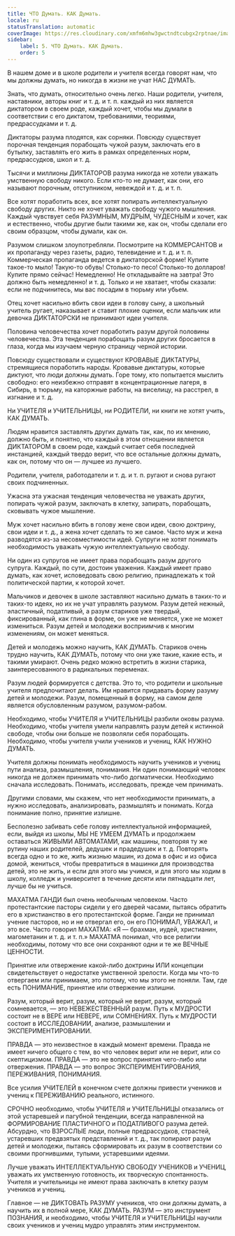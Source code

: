 ```yaml
---
title: ЧТО Думать. КАК Думать.
locale: ru
statusTranslation: automatic
coverImage: https://res.cloudinary.com/xmfm6mhw3gwctndtcubgx2rptnae/image/upload/v1740337243/small_cover_educacion_fundamental_a051170f1c.webp
sidebar:
    label: 5. ЧТО Думать. КАК Думать.
    order: 5
---
```

В нашем доме и в школе родители и учителя всегда говорят нам, что мы должны думать, но никогда в жизни не учат НАС ДУМАТЬ.

Знать, что думать, относительно очень легко. Наши родители, учителя, наставники, авторы книг и т. д. и т. п. каждый из них является диктатором в своем роде, каждый хочет, чтобы мы думали в соответствии с его диктатом, требованиями, теориями, предрассудками и т. д.

Диктаторы разума плодятся, как сорняки. Повсюду существует порочная тенденция порабощать чужой разум, заключать его в бутылку, заставлять его жить в рамках определенных норм, предрассудков, школ и т. д.

Тысячи и миллионы ДИКТАТОРОВ разума никогда не хотели уважать умственную свободу никого. Если кто-то не думает, как они, его называют порочным, отступником, невеждой и т. д. и т. п.

Все хотят поработить всех, все хотят попирать интеллектуальную свободу других. Никто не хочет уважать свободу чужого мышления. Каждый чувствует себя РАЗУМНЫМ, МУДРЫМ, ЧУДЕСНЫМ и хочет, как и естественно, чтобы другие были такими же, как он, чтобы сделали его своим образцом, чтобы думали, как он.

Разумом слишком злоупотребляли. Посмотрите на КОММЕРСАНТОВ и их пропаганду через газеты, радио, телевидение и т. д. и т. п. Коммерческая пропаганда ведется в диктаторской форме! Купите такое-то мыло! Такую-то обувь! Столько-то песо! Столько-то долларов! Купите прямо сейчас! Немедленно! Не откладывайте на завтра! Это должно быть немедленно! и т. д. Только и не хватает, чтобы сказали: если не подчинитесь, мы вас посадим в тюрьму или убьем.

Отец хочет насильно вбить свои идеи в голову сыну, а школьный учитель ругает, наказывает и ставит плохие оценки, если мальчик или девочка ДИКТАТОРСКИ не принимают идеи учителя.

Половина человечества хочет поработить разум другой половины человечества. Эта тенденция порабощать разум других бросается в глаза, когда мы изучаем черную страницу черной истории.

Повсюду существовали и существуют КРОВАВЫЕ ДИКТАТУРЫ, стремящиеся поработить народы. Кровавые диктатуры, которые диктуют, что люди должны думать. Горе тому, кто попытается мыслить свободно: его неизбежно отправят в концентрационные лагеря, в Сибирь, в тюрьму, на каторжные работы, на виселицу, на расстрел, в изгнание и т. д.

Ни УЧИТЕЛЯ и УЧИТЕЛЬНИЦЫ, ни РОДИТЕЛИ, ни книги не хотят учить, КАК ДУМАТЬ.

Людям нравится заставлять других думать так, как, по их мнению, должно быть, и понятно, что каждый в этом отношении является ДИКТАТОРОМ в своем роде, каждый считает себя последней инстанцией, каждый твердо верит, что все остальные должны думать, как он, потому что он — лучшее из лучшего.

Родители, учителя, работодатели и т. д. и т. п. ругают и снова ругают своих подчиненных.

Ужасна эта ужасная тенденция человечества не уважать других, попирать чужой разум, заключать в клетку, запирать, порабощать, сковывать чужое мышление.

Муж хочет насильно вбить в голову жене свои идеи, свою доктрину, свои идеи и т. д., а жена хочет сделать то же самое. Часто муж и жена разводятся из-за несовместимости идей. Супруги не хотят понимать необходимость уважать чужую интеллектуальную свободу.

Ни один из супругов не имеет права порабощать разум другого супруга. Каждый, по сути, достоин уважения. Каждый имеет право думать, как хочет, исповедовать свою религию, принадлежать к той политической партии, к которой хочет.

Мальчиков и девочек в школе заставляют насильно думать в таких-то и таких-то идеях, но их не учат управлять разумом. Разум детей нежный, эластичный, податливый, а разум стариков уже твердый, фиксированный, как глина в форме, он уже не меняется, уже не может измениться. Разум детей и молодежи восприимчив к многим изменениям, он может меняться.

Детей и молодежь можно научить, КАК ДУМАТЬ. Стариков очень трудно научить, КАК ДУМАТЬ, потому что они уже такие, какие есть, и такими умирают. Очень редко можно встретить в жизни старика, заинтересованного в радикальных переменах.

Разум людей формируется с детства. Это то, что родители и школьные учителя предпочитают делать. Им нравится придавать форму разуму детей и молодежи. Разум, помещенный в форму, на самом деле является обусловленным разумом, разумом-рабом.

Необходимо, чтобы УЧИТЕЛЯ и УЧИТЕЛЬНИЦЫ разбили оковы разума. Необходимо, чтобы учителя умели направлять разум детей к истинной свободе, чтобы они больше не позволяли себя порабощать. Необходимо, чтобы учителя учили учеников и учениц, КАК НУЖНО ДУМАТЬ.

Учителя должны понимать необходимость научить учеников и учениц пути анализа, размышления, понимания. Ни один понимающий человек никогда не должен принимать что-либо догматически. Необходимо сначала исследовать. Понимать, исследовать, прежде чем принимать.

Другими словами, мы скажем, что нет необходимости принимать, а нужно исследовать, анализировать, размышлять и понимать. Когда понимание полно, принятие излишне.

Бесполезно забивать себе голову интеллектуальной информацией, если, выйдя из школы, МЫ НЕ УМЕЕМ ДУМАТЬ и продолжаем оставаться ЖИВЫМИ АВТОМАТАМИ, как машины, повторяя ту же рутину наших родителей, дедушек и прадедушек и т. д. Повторять всегда одно и то же, жить жизнью машин, из дома в офис и из офиса домой, жениться, чтобы превратиться в машинки для производства детей, это не жить, и если для этого мы учимся, и для этого мы ходим в школу, колледж и университет в течение десяти или пятнадцати лет, лучше бы не учиться.

МАХАТМА ГАНДИ был очень необычным человеком. Часто протестантские пасторы сидели у его дверей часами, пытаясь обратить его в христианство в его протестантской форме. Ганди не принимал учение пасторов, но и не отвергал его, он его ПОНИМАЛ, УВАЖАЛ, и это все. Часто говорил МАХАТМА: «Я — брахман, иудей, христианин, магометанин и т. д. и т. п.» МАХАТМА понимал, что все религии необходимы, потому что все они сохраняют одни и те же ВЕЧНЫЕ ЦЕННОСТИ.

Принятие или отвержение какой-либо доктрины ИЛИ концепции свидетельствует о недостатке умственной зрелости. Когда мы что-то отвергаем или принимаем, это потому, что мы этого не поняли. Там, где есть ПОНИМАНИЕ, принятие или отвержение излишни.

Разум, который верит, разум, который не верит, разум, который сомневается, — это НЕВЕЖЕСТВЕННЫЙ разум. Путь к МУДРОСТИ состоит не в ВЕРЕ или НЕВЕРЕ, или СОМНЕНИЯХ. Путь к МУДРОСТИ состоит в ИССЛЕДОВАНИИ, анализе, размышлении и ЭКСПЕРИМЕНТИРОВАНИИ.

ПРАВДА — это неизвестное в каждый момент времени. Правда не имеет ничего общего с тем, во что человек верит или не верит, или со скептицизмом. ПРАВДА — это не вопрос принятия чего-либо или отвержения. ПРАВДА — это вопрос ЭКСПЕРИМЕНТИРОВАНИЯ, ПЕРЕЖИВАНИЯ, ПОНИМАНИЯ.

Все усилия УЧИТЕЛЕЙ в конечном счете должны привести учеников и учениц к ПЕРЕЖИВАНИЮ реального, истинного.

СРОЧНО необходимо, чтобы УЧИТЕЛЯ и УЧИТЕЛЬНИЦЫ отказались от этой устаревшей и пагубной тенденции, всегда направленной на ФОРМИРОВАНИЕ ПЛАСТИЧНОГО и ПОДАТЛИВОГО разума детей. Абсурдно, что ВЗРОСЛЫЕ люди, полные предрассудков, страстей, устаревших предвзятых представлений и т. д., так попирают разум детей и молодежи, пытаясь сформировать их разум в соответствии со своими прогнившими, тупыми, устаревшими идеями.

Лучше уважать ИНТЕЛЛЕКТУАЛЬНУЮ СВОБОДУ УЧЕНИКОВ и УЧЕНИЦ, уважать их умственную готовность, их творческую спонтанность. Учителя и учительницы не имеют права заключать в клетку разум учеников и учениц.

Главное — не ДИКТОВАТЬ РАЗУМУ учеников, что они должны думать, а научить их в полной мере, КАК ДУМАТЬ. РАЗУМ — это инструмент ПОЗНАНИЯ, и необходимо, чтобы УЧИТЕЛЯ и УЧИТЕЛЬНИЦЫ научили своих учеников и учениц мудро управлять этим инструментом.

